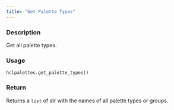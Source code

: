 ```yaml
---
title: "Get Palette Types"
---
```


### Description

Get all palette types.

### Usage

<pre><code class='language-python'>hclpalettes.get_palette_types()</code></pre>

### Return

Returns a `list` of str with the names of all palette types
or groups.
